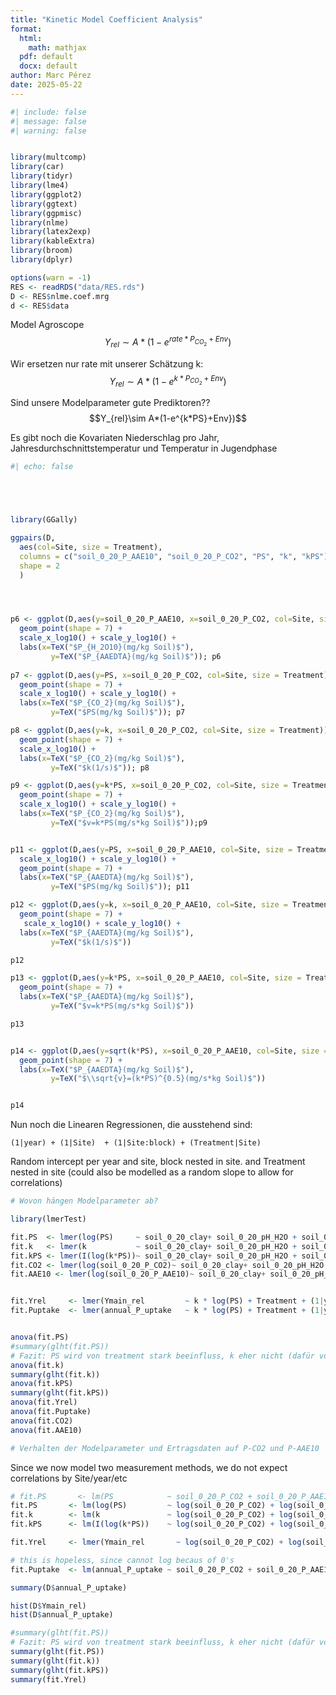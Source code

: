 ```yaml
---
title: "Kinetic Model Coefficient Analysis"
format: 
  html:
    math: mathjax
  pdf: default
  docx: default
author: Marc Pérez
date: 2025-05-22
---
```


```r
#| include: false
#| message: false
#| warning: false


library(multcomp)
library(car)
library(tidyr)
library(lme4)
library(ggplot2)
library(ggtext)
library(ggpmisc)
library(nlme)
library(latex2exp)
library(kableExtra)
library(broom)
library(dplyr)

options(warn = -1)
RES <- readRDS("data/RES.rds")
D <- RES$nlme.coef.mrg
d <- RES$data
```

Model Agroscope
$$Y_{rel}\sim A*(1-e^{rate*P_{CO_2}+Env})$$

Wir ersetzen nur rate mit unserer Schätzung k:
$$Y_{rel}\sim A*(1-e^{k*P_{CO_2}+Env})$$

Sind unsere Modelparameter gute Prediktoren??
$$Y_{rel}\sim A*(1-e^{k*PS}+Env})$$

Es gibt noch die Kovariaten Niederschlag pro Jahr, Jahresdurchschnittstemperatur und Temperatur in Jugendphase



```r
#| echo: false





library(GGally)

ggpairs(D, 
  aes(col=Site, size = Treatment), 
  columns = c("soil_0_20_P_AAE10", "soil_0_20_P_CO2", "PS", "k", "kPS"),
  shape = 2
  )




p6 <- ggplot(D,aes(y=soil_0_20_P_AAE10, x=soil_0_20_P_CO2, col=Site, size = Treatment)) +
  geom_point(shape = 7) + 
  scale_x_log10() + scale_y_log10() +
  labs(x=TeX("$P_{H_2O10}(mg/kg Soil)$"),
         y=TeX("$P_{AAEDTA}(mg/kg Soil)$")); p6
  
p7 <- ggplot(D,aes(y=PS, x=soil_0_20_P_CO2, col=Site, size = Treatment)) +
  geom_point(shape = 7) +
  scale_x_log10() + scale_y_log10() +
  labs(x=TeX("$P_{CO_2}(mg/kg Soil)$"),
         y=TeX("$PS(mg/kg Soil)$")); p7

p8 <- ggplot(D,aes(y=k, x=soil_0_20_P_CO2, col=Site, size = Treatment)) +
  geom_point(shape = 7) +
  scale_x_log10() +
  labs(x=TeX("$P_{CO_2}(mg/kg Soil)$"),
         y=TeX("$k(1/s)$")); p8

p9 <- ggplot(D,aes(y=k*PS, x=soil_0_20_P_CO2, col=Site, size = Treatment)) +
  geom_point(shape = 7) +
  scale_x_log10() + scale_y_log10() +
  labs(x=TeX("$P_{CO_2}(mg/kg Soil)$"),
         y=TeX("$v=k*PS(mg/s*kg Soil)$"));p9


p11 <- ggplot(D,aes(y=PS, x=soil_0_20_P_AAE10, col=Site, size = Treatment)) +
  scale_x_log10() + scale_y_log10() +
  geom_point(shape = 7) +
  labs(x=TeX("$P_{AAEDTA}(mg/kg Soil)$"),
         y=TeX("$PS(mg/kg Soil)$")); p11

p12 <- ggplot(D,aes(y=k, x=soil_0_20_P_AAE10, col=Site, size = Treatment)) +
  geom_point(shape = 7) +
   scale_x_log10() + scale_y_log10() +
  labs(x=TeX("$P_{AAEDTA}(mg/kg Soil)$"),
         y=TeX("$k(1/s)$"))

p12

p13 <- ggplot(D,aes(y=k*PS, x=soil_0_20_P_AAE10, col=Site, size = Treatment)) +
  geom_point(shape = 7) +
  labs(x=TeX("$P_{AAEDTA}(mg/kg Soil)$"),
         y=TeX("$v=k*PS(mg/s*kg Soil)$"))

p13


p14 <- ggplot(D,aes(y=sqrt(k*PS), x=soil_0_20_P_AAE10, col=Site, size = Treatment)) +
  geom_point(shape = 7) +
  labs(x=TeX("$P_{AAEDTA}(mg/kg Soil)$"),
         y=TeX("$\\sqrt{v}=(k*PS)^{0.5}(mg/s*kg Soil)$"))


p14

```


Nun noch die Linearen Regressionen, die ausstehend sind:


`(1|year) + (1|Site)  + (1|Site:block) + (Treatment|Site)`

Random intercept per year and site, block nested in site. and Treatment nested in site (could also be modelled as a random slope to allow for correlations)

```r
# Wovon hängen Modelparameter ab?

library(lmerTest)

fit.PS  <- lmer(log(PS)     ~ soil_0_20_clay+ soil_0_20_pH_H2O + soil_0_20_Corg + soil_0_20_silt + Treatment + (1|year) + (1|Site)  + (1|Site:block) + (1|Site:Treatment), D)
fit.k   <- lmer(k           ~ soil_0_20_clay+ soil_0_20_pH_H2O + soil_0_20_Corg + soil_0_20_silt + Treatment + (1|year) + (1|Site)  + (1|Site:block) + (1|Site:Treatment), D)
fit.kPS <- lmer(I(log(k*PS))~ soil_0_20_clay+ soil_0_20_pH_H2O + soil_0_20_Corg + soil_0_20_silt + Treatment + (1|year) + (1|Site)  + (1|Site:block) + (1|Site:Treatment), D)
fit.CO2 <- lmer(log(soil_0_20_P_CO2)~ soil_0_20_clay+ soil_0_20_pH_H2O + soil_0_20_Corg + soil_0_20_silt + Treatment + (1|year) + (1|Site)  + (1|Site:block) + (1|Site:Treatment), D)
fit.AAE10 <- lmer(log(soil_0_20_P_AAE10)~ soil_0_20_clay+ soil_0_20_pH_H2O + soil_0_20_Corg + soil_0_20_silt + Treatment + (1|year) + (1|Site)  + (1|Site:block) + (1|Site:Treatment), D)


fit.Yrel     <- lmer(Ymain_rel         ~ k * log(PS) + Treatment + (1|year) + (1|Site)  + (1|Site:block) + (1|Site:Treatment), D)
fit.Puptake  <- lmer(annual_P_uptake   ~ k * log(PS) + Treatment + (1|year) + (1|Site)  + (1|Site:block) + (1|Site:Treatment), D)


anova(fit.PS)
#summary(glht(fit.PS))
# Fazit: PS wird von treatment stark beeinfluss, k eher nicht (dafür von site)
anova(fit.k)
summary(glht(fit.k))
anova(fit.kPS)
summary(glht(fit.kPS))
anova(fit.Yrel)
anova(fit.Puptake)
anova(fit.CO2)
anova(fit.AAE10)

# Verhalten der Modelparameter und Ertragsdaten auf P-CO2 und P-AAE10

```

Since we now model two measurement methods, we do not expect correlations by Site/year/etc
```r
# fit.PS       <- lm(PS            ~ soil_0_20_P_CO2 + soil_0_20_P_AAE10, D)
fit.PS       <- lm(log(PS)         ~ log(soil_0_20_P_CO2) + log(soil_0_20_P_AAE10), D)
fit.k        <- lm(k               ~ log(soil_0_20_P_CO2) + log(soil_0_20_P_AAE10), D)
fit.kPS      <- lm(I(log(k*PS))    ~ log(soil_0_20_P_CO2) + log(soil_0_20_P_AAE10), D)

fit.Yrel     <- lmer(Ymain_rel       ~ log(soil_0_20_P_CO2) + log(soil_0_20_P_AAE10) + Treatment + (1|year) + (1|Site)  + (1|Site:block) + (1|Site:Treatment), D)

# this is hopeless, since cannot log becaus of 0's
fit.Puptake  <- lm(annual_P_uptake ~ soil_0_20_P_CO2 + soil_0_20_P_AAE10 + Treatment, D)

summary(D$annual_P_uptake)

hist(D$Ymain_rel)
hist(D$annual_P_uptake)

#summary(glht(fit.PS))
# Fazit: PS wird von treatment stark beeinfluss, k eher nicht (dafür von site)
summary(glht(fit.PS))
summary(glht(fit.k))
summary(glht(fit.kPS))
summary(fit.Yrel)




```

